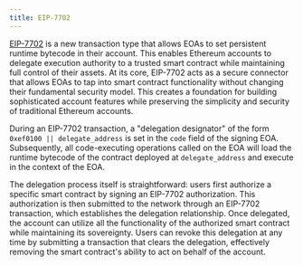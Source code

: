 ```yaml
---
title: EIP-7702 
---
```


[EIP-7702](https://eips.ethereum.org/EIPS/eip-7702) is a new transaction type that allows EOAs to set persistent runtime bytecode in their account. This enables Ethereum accounts to delegate execution authority to a trusted smart contract while maintaining full control of their assets. At its core, EIP-7702 acts as a secure connector that allows EOAs to tap into smart contract functionality without changing their fundamental security model. This creates a foundation for building sophisticated account features while preserving the simplicity and security of traditional Ethereum accounts.

During an EIP-7702 transaction, a "delegation designator" of the form `0xef0100 || delegate_address` is set in the `code` field of the signing EOA. Subsequently, all code-executing operations called on the EOA will load the runtime bytecode of the contract deployed at `delegate_address` and execute in the context of the EOA.

The delegation process itself is straightforward: users first authorize a specific smart contract by signing an EIP-7702 authorization. This authorization is then submitted to the network through an EIP-7702 transaction, which establishes the delegation relationship. Once delegated, the account can utilize all the functionality of the authorized smart contract while maintaining its sovereignty. Users can revoke this delegation at any time by submitting a transaction that clears the delegation, effectively removing the smart contract's ability to act on behalf of the account.

